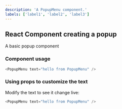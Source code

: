 ```yaml
---
description: 'A PopupMenu component.'
labels: ['label1', 'label2', 'label3']
---
```



## React Component creating a popup

A basic popup component

### Component usage
```js
<PopupMenu text="hello from PopupMenu" />
```

### Using props to customize the text

Modify the text to see it change live:
```js live
<PopupMenu text="hello from PopupMenu" />
```
